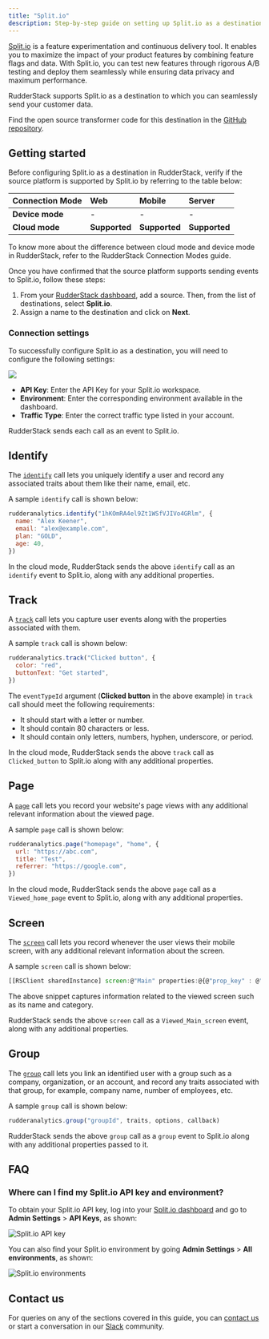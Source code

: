 ```yaml
---
title: "Split.io"
description: Step-by-step guide on setting up Split.io as a destination in RudderStack.
---
```


[Split.io](https://www.split.io/) is a feature experimentation and continuous delivery tool. It enables you to maximize the impact of your product features by combining feature flags and data. With Split.io, you can test new features through rigorous A/B testing and deploy them seamlessly while ensuring data privacy and maximum performance.

RudderStack supports Split.io as a destination to which you can seamlessly send your customer data.

<div class="infoBlock">
Find the open source transformer code for this destination in the <a href="https://github.com/rudderlabs/rudder-transformer/tree/master/v0/destinations/splitio">GitHub repository</a>.
</div>

## Getting started

Before configuring Split.io as a destination in RudderStack, verify if the source platform is supported by Split.io by referring to the table below:

| **Connection Mode** | **Web**       | **Mobile**    | **Server**    |
| :------------------ | :------------ | :------------ | :------------ |
| **Device mode**     | -             | -             | -             |
| **Cloud mode**      | **Supported** | **Supported** | **Supported** |

<div class="infoBlock">
To know more about the difference between cloud mode and device mode in RudderStack, refer to the <Link to="/tmp-destinations/rudderstack-connection-modes/">RudderStack Connection Modes</Link> guide.
</div>

Once you have confirmed that the source platform supports sending events to Split.io, follow these steps:

1. From your [RudderStack dashboard](https://app.rudderstack.com/), add a source. Then, from the list of destinations, select **Split.io**.
2. Assign a name to the destination and click on **Next**.

### Connection settings

To successfully configure Split.io as a destination, you will need to configure the following settings:

<img src="../../assets/event-stream-destinations/splitio-connection-settings.png" />

- **API Key**: Enter the API Key for your Split.io workspace.
- **Environment**: Enter the corresponding environment available in the dashboard.
- **Traffic Type**: Enter the correct traffic type listed in your account.

<div class="infoBlock">

RudderStack sends each call as an event to Split.io.
</div>

## Identify

The [`identify`](https://rudderstack.com/docs/rudderstack-api/api-specification/rudderstack-spec/) call lets you uniquely identify a user and record any associated traits about them like their name, email, etc.

A sample `identify` call is shown below:

```javascript
rudderanalytics.identify("1hKOmRA4el9Zt1WSfVJIVo4GRlm", {
  name: "Alex Keener",
  email: "alex@example.com",
  plan: "GOLD",
  age: 40,
})
```

<div class="infoBlock">

In the cloud mode, RudderStack sends the above <code class="inline-code">identify</code> call as an <code class="inline-code">identify</code> event to Split.io, along with any additional properties.
</div>

## Track

A [`track`](https://rudderstack.com/docs/rudderstack-api/api-specification/rudderstack-spec/) call lets you capture user events along with the properties associated with them.

A sample `track` call is shown below:

```javascript
rudderanalytics.track("Clicked button", {
  color: "red",
  buttonText: "Get started",
})
```

The `eventTypeId` argument (**Clicked button** in the above example) in `track` call should meet the following requirements:
- It should start with a letter or number.
- It should contain 80 characters or less.
- It should contain only letters, numbers, hyphen, underscore, or period.

<div class="infoBlock">

In the cloud mode, RudderStack sends the above <code class="inline-code">track</code> call as <code class="inline-code">Clicked_button</code> to Split.io along with any additional properties.
</div>

## Page

A [`page`](https://rudderstack.com/docs/rudderstack-api/api-specification/rudderstack-spec/) call lets you record your website's page views with any additional relevant information about the viewed page.

A sample `page` call is shown below:

```javascript
rudderanalytics.page("homepage", "home", {
  url: "https://abc.com",
  title: "Test",
  referrer: "https://google.com",
})
```

<div class="infoBlock">

In the cloud mode, RudderStack sends the above <code class="inline-code">page</code> call as a <code class="inline-code">Viewed_home_page</code> event to Split.io, along with any additional properties.
</div>

## Screen

The [`screen`](https://www.rudderstack.com/docs/rudderstack-api/api-specification/rudderstack-spec/screen/) call lets you record whenever the user views their mobile screen, with any additional relevant information about the screen.

A sample `screen` call is shown below:

```javascript
[[RSClient sharedInstance] screen:@"Main" properties:@{@"prop_key" : @"prop_value"}];
```

The above snippet captures information related to the viewed screen such as its name and category.

<div class="infoBlock">

RudderStack sends the above <code class="inline-code">screen</code> call as a <code class="inline-code">Viewed_Main_screen</code> event, along with any additional properties.
</div>

## Group

The [`group`](https://www.rudderstack.com/docs/rudderstack-api/api-specification/rudderstack-spec/group/) call lets you link an identified user with a group such as a company, organization, or an account, and record any traits associated with that group, for example, company name, number of employees, etc.

A sample `group` call is shown below:

```javascript
rudderanalytics.group("groupId", traits, options, callback)
```

<div class="infoBlock">

RudderStack sends the above <code class="inline-code">group</code> call as a <code class="inline-code">group</code> event to Split.io along with any additional properties passed to it.
</div>

## FAQ

### Where can I find my Split.io API key and environment?

To obtain your Split.io API key, log into your [Split.io dashboard](https://app.split.io/) and go to **Admin Settings** > **API Keys**, as shown:

<img src="../../assets/event-stream-destinations/splitio-api-key.png" alt="Split.io API key" />

You can also find your Split.io environment by going **Admin Settings** > **All environments**, as shown:

<img src="../../assets/event-stream-destinations/splitio-environment.png" alt="Split.io environments" />

## Contact us

For queries on any of the sections covered in this guide, you can [contact us](mailto:%20docs@rudderstack.com) or start a conversation in our [Slack](https://rudderstack.com/join-rudderstack-slack-community) community.
